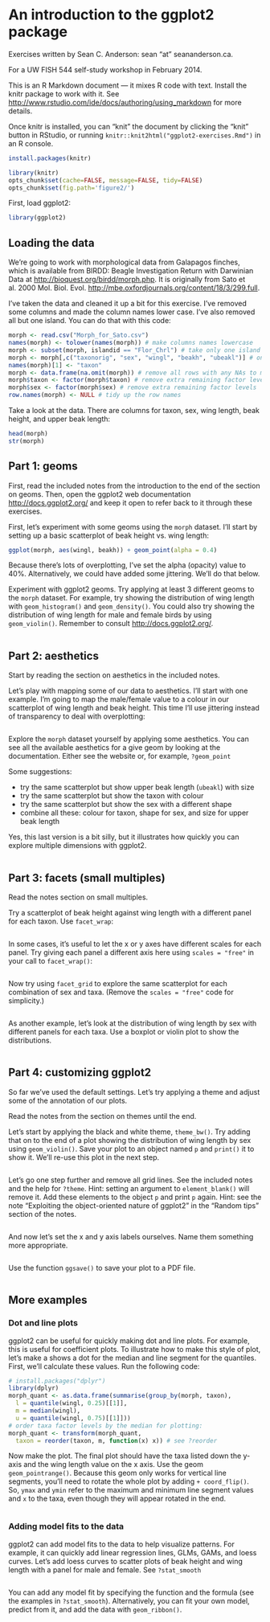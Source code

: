# An introduction to the ggplot2 package

Exercises written by Sean C. Anderson: sean "at" seananderson.ca.

For a UW FISH 544 self-study workshop in February 2014.

This is an R Markdown document --- it mixes R code with text. Install the knitr package to work with it.
See <http://www.rstudio.com/ide/docs/authoring/using_markdown> for more details.

Once knitr is installed, you can "knit" the document by clicking the "knit" button in RStudio, or running `knitr::knit2html("ggplot2-exercises.Rmd")` in an R console.

```r
install.packages(knitr)
```

```r
library(knitr)
opts_chunk$set(cache=FALSE, message=FALSE, tidy=FALSE)
opts_chunk$set(fig.path='figure2/')
```

First, load ggplot2:

```r
library(ggplot2)
```

## Loading the data

We're going to work with morphological data from Galapagos finches, which is available from BIRDD: Beagle Investigation Return with Darwinian Data at <http://bioquest.org/birdd/morph.php>. It is originally from Sato et al. 2000 Mol. Biol. Evol. <http://mbe.oxfordjournals.org/content/18/3/299.full>.

I've taken the data and cleaned it up a bit for this exercise. I've removed some columns and made the column names lower case. I've also removed all but one island. You can do that with this code:

```r
morph <- read.csv("Morph_for_Sato.csv")
names(morph) <- tolower(names(morph)) # make columns names lowercase
morph <- subset(morph, islandid == "Flor_Chrl") # take only one island
morph <- morph[,c("taxonorig", "sex", "wingl", "beakh", "ubeakl")] # only keep these columns
names(morph)[1] <- "taxon"
morph <- data.frame(na.omit(morph)) # remove all rows with any NAs to make this simple
morph$taxon <- factor(morph$taxon) # remove extra remaining factor levels
morph$sex <- factor(morph$sex) # remove extra remaining factor levels
row.names(morph) <- NULL # tidy up the row names
```

Take a look at the data. There are columns for taxon, sex, wing length, beak height, and upper beak length:

```r
head(morph)
str(morph)
```

## Part 1: geoms

First, read the included notes from the introduction to the end of the section on geoms.
Then, open the ggplot2 web documentation <http://docs.ggplot2.org/> and keep it open to refer back to it through these exercises.

First, let's experiment with some geoms using the `morph` dataset. I'll start by setting up a basic scatterplot of beak height vs. wing length:

```r
ggplot(morph, aes(wingl, beakh)) + geom_point(alpha = 0.4)
```

Because there's lots of overplotting, I've set the alpha (opacity) value to 40%. Alternatively, we could have added some jittering. We'll do that below.

Experiment with ggplot2 geoms. Try applying at least 3 different geoms to the `morph` dataset. For example, try showing the distribution of wing length with `geom_histogram()` and `geom_density()`. You could also try showing the distribution of wing length for male and female birds by using `geom_violin()`. Remember to consult <http://docs.ggplot2.org/>.

```r
```

## Part 2: aesthetics

Start by reading the section on aesthetics in the included notes.

Let's play with mapping some of our data to aesthetics. I'll start with one example. I'm going to map the male/female value to a colour in our scatterplot of wing length and beak height. This time I'll use jittering instead of transparency to deal with overplotting:

```r
```

Explore the `morph` dataset yourself by applying some aesthetics. You can see all the available aesthetics for a give geom by looking at the documentation. Either see the website or, for example, `?geom_point`

Some suggestions:

- try the same scatterplot but show upper beak length (`ubeakl`) with size
- try the same scatterplot but show the taxon with colour
- try the same scatterplot but show the sex with a different shape
- combine all these: colour for taxon, shape for sex, and size for upper beak length

Yes, this last version is a bit silly, but it illustrates how quickly you can explore multiple dimensions with ggplot2.

```r
```

## Part 3: facets (small multiples)

Read the notes section on small multiples.

Try a scatterplot of beak height against wing length with a different panel for each taxon. Use `facet_wrap`:

```r
```

In some cases, it's useful to let the x or y axes have different scales for each panel. Try giving each panel a different axis here using `scales = "free"` in your call to `facet_wrap()`:

```r
```

Now try using `facet_grid` to explore the same scatterplot for each combination of sex and taxa. (Remove the `scales = "free"` code for simplicity.)

```r
```

As another example, let's look at the distribution of wing length by sex with different panels for each taxa. Use a boxplot or violin plot to show the distributions.

```r
```

## Part 4: customizing ggplot2

So far we've used the default settings. Let's try applying a theme and adjust some of the annotation of our plots.

Read the notes from the section on themes until the end.

Let's start by applying the black and white theme, `theme_bw()`. Try adding that on to the end of a plot showing the distribution of wing length by sex using `geom_violin()`. Save your plot to an object named `p` and `print()` it to show it. We'll re-use this plot in the next step.

```r
```

Let's go one step further and remove all grid lines. See the included notes and the help for `?theme`. Hint: setting an argument to `element_blank()` will remove it. Add these elements to the object `p` and print `p` again. Hint: see the note "Exploiting the object-oriented nature of ggplot2" in the "Random tips" section of the notes.

```r
```

And now let's set the x and y axis labels ourselves. Name them something more appropriate.

```r
```

Use the function `ggsave()` to save your plot to a PDF file.

```r
```

## More examples

### Dot and line plots

ggplot2 can be useful for quickly making dot and line plots. For example, this is useful for coefficient plots. To illustrate how to make this style of plot, let's make a shows a dot for the median and line segment for the quantiles. First, we'll calculate these values. Run the following code:

```r
# install.packages("dplyr")
library(dplyr)
morph_quant <- as.data.frame(summarise(group_by(morph, taxon),
  l = quantile(wingl, 0.25)[[1]],
  m = median(wingl),
  u = quantile(wingl, 0.75)[[1]]))
# order taxa factor levels by the median for plotting:
morph_quant <- transform(morph_quant,
  taxon = reorder(taxon, m, function(x) x)) # see ?reorder
```

Now make the plot. The final plot should have the taxa listed down the y-axis and the wing length value on the x axis. Use the geom `geom_pointrange()`. Because this geom only works for vertical line segments, you'll need to rotate the whole plot by adding `+ coord_flip()`. So, `ymax` and `ymin` refer to the maximum and minimum line segment values and `x` to the taxa, even though they will appear rotated in the end.

```r
```

### Adding model fits to the data

ggplot2 can add model fits to the data to help visualize patterns. For example, it can quickly add linear regression lines, GLMs, GAMs, and loess curves. Let's add loess curves to scatter plots of beak height and wing length with a panel for male and female. See `?stat_smooth`

```r
```

You can add any model fit by specifying the function and the formula (see the examples in `?stat_smooth`). Alternatively, you can fit your own model, predict from it, and add the data with `geom_ribbon()`.
